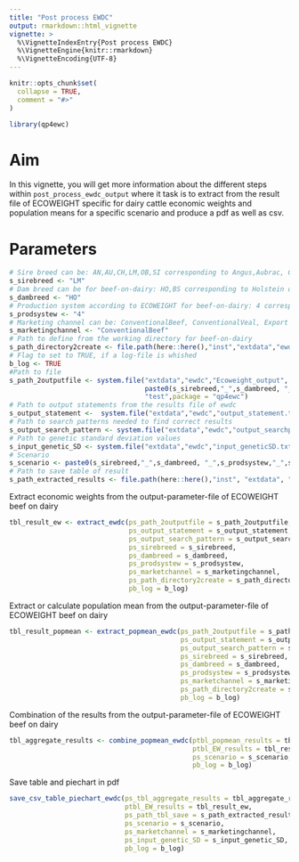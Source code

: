 ```yaml
---
title: "Post process EWDC"
output: rmarkdown::html_vignette
vignette: >
  %\VignetteIndexEntry{Post process EWDC}
  %\VignetteEngine{knitr::rmarkdown}
  %\VignetteEncoding{UTF-8}
---
```


```r
knitr::opts_chunk$set(
  collapse = TRUE,
  comment = "#>"
)
```

```r
library(qp4ewc)
```

# Aim

In this vignette, you will get more information about the different steps within `post_process_ewdc_output` where it task is to extract from the result file of ECOWEIGHT specific for dairy cattle economic weights and population means for a specific scenario and produce a pdf as well as csv.



# Parameters 

```r
# Sire breed can be: AN,AU,CH,LM,OB,SI corresponding to Angus,Aubrac, Charolais, Limousin, Original-Braunvieh, Simmental
s_sirebreed <- "LM"
# Dam breed can be for beef-on-dairy: HO,BS corresponding to Holstein or Brown Swiss (+Braunvieh) 
s_dambreed <- "HO"
# Production system according to ECOWEIGHT for beef-on-dairy: 4 corresponding to dairy
s_prodsystew <- "4"
# Marketing channel can be: ConventionalBeef, ConventionalVeal, Export corresponding to intensive fattening system for beef or veal or all crossbred calves being sold as calves to the handler
s_marketingchannel <- "ConventionalBeef"
# Path to define from the working directory for beef-on-dairy
s_path_directory2create <- file.path(here::here(),"inst","extdata","ewdc","test","Ecoweight_output")
# Flag to set to TRUE, if a log-file is whished
b_log <- TRUE
#Path to file
s_path_2outputfile <- system.file("extdata","ewdc","Ecoweight_output",
                                  paste0(s_sirebreed,"_",s_dambreed, "_",s_prodsystew,"_",s_marketingchannel,"_test",collapse = ""),
                                  "test",package = "qp4ewc")
# Path to output statements from the results file of ewdc
s_output_statement <-  system.file("extdata","ewdc","output_statement.txt", package = "qp4ewc")
# Path to search patterns needed to find correct results 
s_output_search_pattern <- system.file("extdata","ewdc","output_searchpattern.txt", package = "qp4ewc")
# Path to genetic standard deviation values 
s_input_genetic_SD <- system.file("extdata","ewdc","input_geneticSD.txt", package = "qp4ewc")
# Scenario
s_scenario <- paste0(s_sirebreed,"_",s_dambreed, "_",s_prodsystew,"_",s_marketingchannel,"_test",collapse = "")
# Path to save table of result 
s_path_extracted_results <- file.path(here::here(),"inst", "extdata", "ewdc", "results")
```

Extract economic weights from the output-parameter-file of ECOWEIGHT beef on dairy

```r
tbl_result_ew <- extract_ewdc(ps_path_2outputfile = s_path_2outputfile,
                              ps_output_statement = s_output_statement,
                              ps_output_search_pattern = s_output_search_pattern,
                              ps_sirebreed = s_sirebreed,
                              ps_dambreed = s_dambreed,
                              ps_prodsystew = s_prodsystew,
                              ps_marketchannel = s_marketingchannel,
                              ps_path_directory2create = s_path_directory2create,
                              pb_log = b_log)
```

Extract or calculate population mean from the output-parameter-file of ECOWEIGHT beef on dairy

```r
tbl_result_popmean <- extract_popmean_ewdc(ps_path_2outputfile = s_path_2outputfile,
                                           ps_output_statement = s_output_statement,
                                           ps_output_search_pattern = s_output_search_pattern,
                                           ps_sirebreed = s_sirebreed,
                                           ps_dambreed = s_dambreed,
                                           ps_prodsystew = s_prodsystew,
                                           ps_marketchannel = s_marketingchannel,
                                           ps_path_directory2create = s_path_directory2create,
                                           pb_log = b_log)
```

Combination of the results from the output-parameter-file of ECOWEIGHT beef on dairy

```r
tbl_aggregate_results <- combine_popmean_ewdc(ptbl_popmean_results = tbl_result_popmean,
                                              ptbl_EW_results = tbl_result_ew,
                                              ps_scenario = s_scenario,
                                              pb_log = b_log)
```

Save table and piechart in pdf

```r
save_csv_table_piechart_ewdc(ps_tbl_aggregate_results = tbl_aggregate_results,
                             ptbl_EW_results = tbl_result_ew,
                             ps_path_tbl_save = s_path_extracted_results,
                             ps_scenario = s_scenario,
                             ps_marketchannel = s_marketingchannel,
                             ps_input_genetic_SD = s_input_genetic_SD,
                             pb_log = b_log)
```

